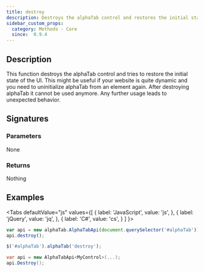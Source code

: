 ```yaml
---
title: destroy
description: Destroys the alphaTab control and restores the initial state of the UI.
sidebar_custom_props:
  category: Methods - Core
  since:  0.9.4
---
```



<SinceBadge since="0.9.4" />


## Description
This function destroys the alphaTab control and tries to restore the initial state of the UI. This might be useful if 
your website is quite dynamic and you need to uninitialize alphaTab from an element again. After destroying alphaTab 
it cannot be used anymore. Any further usage leads to unexpected behavior. 

## Signatures

<TypeTable>
    <TypeRow type="net" name="void Destroy()" />
    <TypeRow type="js" name="function destroy()" />
    <TypeRow type="jquery" name="alphaTab('destroy')" />
</TypeTable>

### Parameters
None

### Returns
Nothing

## Examples

<Tabs
  defaultValue="js"
  values={[
    { label: 'JavaScript', value: 'js', },
    { label: 'jQuery', value: 'jq', },
    { label: 'C#', value: 'cs', }
  ]
}>
<TabItem value="js">

```js
var api = new alphaTab.AlphaTabApi(document.querySelector('#alphaTab'));
api.destroy();
```

</TabItem>
<TabItem value="jq">

```js
$('#alphaTab').alphaTab('destroy');
```

</TabItem>
<TabItem value="cs">

```csharp
var api = new AlphaTabApi<MyControl>(...);
api.Destroy();
```

</TabItem>
</Tabs>
